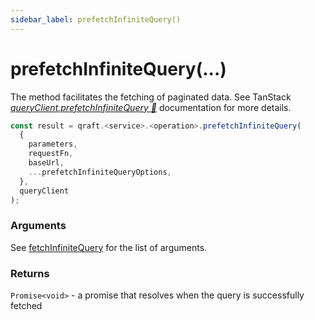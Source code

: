 ```yaml
---
sidebar_label: prefetchInfiniteQuery()
---
```


# prefetchInfiniteQuery(...)

The method facilitates the fetching of paginated data.
See TanStack [_queryClient.prefetchInfiniteQuery 🌴_](https://tanstack.com/query/latest/docs/reference/QueryClient#queryclientprefetchinfinitequery)
documentation for more details.

```ts
const result = qraft.<service>.<operation>.prefetchInfiniteQuery(
  {
    parameters,
    requestFn,
    baseUrl,
    ...prefetchInfiniteQueryOptions,
  },
  queryClient
);
```

### Arguments

See [fetchInfiniteQuery](fetchInfiniteQuery.mdx) for the list of arguments.

### Returns

`Promise<void>` - a promise that resolves when the query is successfully fetched
